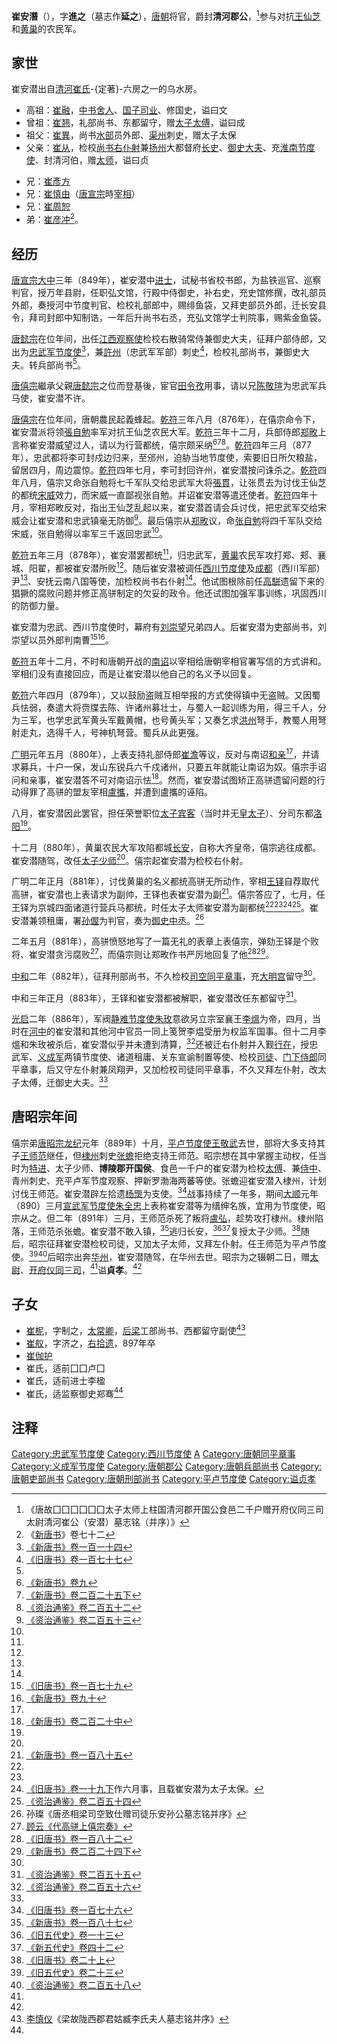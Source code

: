 {{Infobox Biography
| subject_name   = 崔安潛 
| image_name     = 
| image_size     = 
| image_caption  = 
| date_of_birth  = 9世纪
| place_of_birth = [[唐朝|唐朝]]
| date_of_death  = 898年6月22日
| place_of_death = [[唐朝|唐朝]]
| occupation     = [[唐朝|唐朝]]将官
}}

'''崔安潛'''（{{bd|9世纪||898年|6月22日|catIdx=C}}），字'''進之'''（墓志作'''延之'''），[[唐朝|唐朝]]将官，爵封'''清河郡公'''，<ref name=epitaph>《唐故囗囗囗囗囗囗太子太师上柱国清河郡开国公食邑二千户赠开府仪同三司太尉清河崔公（安潜）墓志铭（并序）》</ref>参与对抗[[王仙芝|王仙芝]]和[[黄巢|黄巢]]的农民军。

==家世==
崔安潜出自[[清河崔氏|清河崔氏]]-{定著}-六房之一的乌水房。

* 高祖：[[崔融_(国子司业)|崔融]]，[[中书舍人|中书舍人]]、[[国子司业|国子司业]]、修国史，谥曰文
* 曾祖：[[崔翘|崔翘]]，礼部尚书、东都留守，赠[[太子太傅|太子太傅]]，谥曰成
* 祖父：[[崔異|崔異]]，尚书[[水部|水部]]员外郎、[[渠州|渠州]]刺史，赠太子太保
* 父亲：[[崔从|崔从]]，检校[[尚书右仆射|尚书右仆射]]兼[[扬州|扬州]]大都督府[[长史|长史]]、[[御史大夫|御史大夫]]、充[[淮南节度使|淮南节度使]]、封清河伯，赠[[太师|太师]]，谥曰贞

*兄：[[崔彥方|崔彥方]]
*兄：[[崔慎由|崔慎由]]（[[唐宣宗|唐宣宗]]時[[宰相|宰相]]）
*兄：[[崔周恕|崔周恕]]
*弟：[[崔彦冲|崔彦冲]]<ref>《[[新唐书|新唐书]]》卷七十二</ref>。

== 经历 ==
[[唐宣宗|唐宣宗]][[大中_(唐朝)|大中]]三年（849年），崔安潜中[[进士|进士]]，试秘书省校书郎，为盐铁巡官、巡察判官，授万年县尉，任职弘文馆，行殿中侍御史，补右史，充史馆修撰，改礼部员外郎，奏授河中节度判官、检校礼部郎中，赐绯鱼袋，又拜吏部员外郎，迁长安县令，拜司封郎中知制诰，一年后升尚书右丞，充弘文馆学士判院事，赐紫金鱼袋。

[[唐懿宗|唐懿宗]]在位年间，出任[[江西观察使|江西观察使]]检校右散骑常侍兼御史大夫，征拜户部侍郎，又出为[[忠武军节度使|忠武军节度使]]<ref name=NBT114>[[:s:新唐书/卷114|《新唐书》卷一百一十四]]</ref>，兼[[許州|許州]]（忠武军军部）刺史<ref name=BT177>[[:s:旧唐书/卷177|《旧唐书》卷一百七十七]]</ref>，检校礼部尚书，兼御史大夫。转兵部尚书<ref name=epitaph/>。

[[唐僖宗|唐僖宗]]繼承父親[[唐懿宗|唐懿宗]]之位而登基後，宦官[[田令孜|田令孜]]用事，请以兄[[陈敬瑄|陈敬瑄]]为忠武军兵马使，崔安潜不许。

[[唐僖宗|唐僖宗]]在位年间，唐朝農民起義蜂起。[[乾符|乾符]]三年八月（876年），在僖宗命令下，崔安潜派将领[[張自勉|張自勉]]率军对抗王仙芝农民大军。[[乾符|乾符]]三年十二月，兵部侍郎[[郑畋|郑畋]]上言称崔安潜威望过人，请以为行营都统，僖宗颇采纳<ref name=NBT9>[[:s:新唐书/卷9|《新唐书》卷九]]</ref><ref name=NBT225-3>[[:s:新唐书/卷225下|《新唐书》卷二百二十五下]]</ref><ref>[[:s:资治通鉴/卷252|《资治通鉴》卷二百五十二]]</ref>。[[乾符|乾符]]四年三月（877年），忠武都将李可封戍边归来，至邠州，迫胁当地节度使，索要旧日所欠粮盐，留居四月，周边震惊。[[乾符|乾符]]四年七月，李可封回许州，崔安潜按问诛杀之。[[乾符|乾符]]四年八月，僖宗又命张自勉将七千军队交给忠武军大将[[張貫|張貫]]，让张贯去为讨伐王仙芝的都统[[宋威|宋威]]效力，而宋威一直鄙视张自勉。并诏崔安潜等遣还使者。[[乾符|乾符]]四年十月，宰相郑畋反对，指出王仙芝乱起以来，崔安潜首请会兵讨伐，把忠武军交给宋威会让崔安潜和忠武镇毫无防御<ref name=ZZTJ253>[[:s:资治通鉴/卷253|《资治通鉴》卷二百五十三]]</ref>。最后僖宗从[[郑畋|郑畋]]议，命[[张自勉|张自勉]]将四千军队交给宋威，张自勉得以率军三千返回忠武<ref name=NBT114/>。

[[乾符|乾符]]五年三月（878年），崔安潜罢都统<ref name=NBT9/>，归忠武军，[[黄巢|黄巢]]农民军攻打郑、郏、襄城、阳翟，都被崔安潜所败<ref name=NBT225-3/>。随后崔安潜被调任[[西川节度使|西川节度使]]及[[成都|成都]]（西川军部）尹<ref name=BT177/>、安抚云南八国等使，加检校尚书右仆射<ref name=epitaph/>。他试图根除前任[[高駢|高駢]]遗留下来的猖獗的腐败问题并修正高骈制定的欠妥的政令。他还试图加强军事训练，巩固西川的防御力量。

崔安潜为忠武、西川节度使时，幕府有[[刘崇望|刘崇望]]兄弟四人。后崔安潜为吏部尚书，刘崇望以员外郎判南曹<ref>[[:s:旧唐书/卷179|《旧唐书》卷一百七十九]]</ref><ref>[[:s:新唐书/卷90|《新唐书》卷九十]]</ref>。

[[乾符|乾符]]五年十二月，不时和唐朝开战的[[南诏|南诏]]以宰相给唐朝宰相官署写信的方式讲和。宰相们没有直接回应，而是让崔安潜以他自己的名义予以回复。

[[乾符|乾符]]六年四月（879年），又以鼓励盗贼互相举报的方式使得镇中无盗贼。又因蜀兵怯弱，奏遣大将赍牒去陈、许诸州募壮士，与蜀人一起训练为用，得三千人，分为三军，也学忠武军黄头军戴黄帽，也号黄头军；又奏乞求[[洪州|洪州]]弩手，教蜀人用弩射走丸，选得千人，号神机弩营。蜀兵从此更强。

[[广明_(唐朝)|广明]]元年五月（880年），上表支持礼部侍郎[[崔澹|崔澹]]等议，反对与南诏[[和亲|和亲]]<ref name=ZZTJ253/>，并请求募兵，十户一保，发山东锐兵六千戍诸州，只要五年就能让南诏为奴。僖宗手诏问和亲事，崔安潜答不可对南诏示怯<ref>[[:s:新唐书/卷220中|《新唐书》卷二百二十中]]</ref>。然而，崔安潜试图矫正高骈遗留问题的行动得罪了高骈的盟友宰相[[盧攜|盧攜]]，并遭到盧攜的诬陷。

八月，崔安潜因此罢官，担任荣誉职位[[太子宾客|太子宾客]]（当时并无[[皇太子|皇太子]]）、分司东都[[洛阳|洛阳]]<ref name=NBT114/>。

十二月（880年），黄巢农民大军攻陷都城[[长安|长安]]，自称大齐皇帝，僖宗逃往成都。崔安潜随驾，改任[[太子少师|太子少师]]<ref name=NBT114/>。僖宗起崔安潜为检校右仆射。

广明二年正月（881年），讨伐黄巢的名义都统高骈无所动作，宰相[[王铎_(唐朝)|王铎]]自荐取代高骈，崔安潜也上表请求为副帅，王铎也表崔安潜为副<ref>[[:s:新唐书/卷185|《新唐书》卷一百八十五]]</ref>。僖宗答应了，七月，任王铎为京城四面诸道行营兵马都统，时任太子太师崔安潜为副都统<ref name=NBT9/><ref name=NBT225-3/><ref>[[:s:旧唐书/卷19下|《旧唐书》卷一十九下]]作六月事，且载崔安潜为太子太保。</ref><ref name=ZZTJ254>[[:s:资治通鉴/卷254|《资治通鉴》卷二百五十四]]</ref>。崔安潜兼领租庸，署[[孙偓|孙偓]]为判官，奏为[[御史中丞|御史中丞]]。<ref>孙璨《唐丞相梁司空致仕赠司徒乐安孙公墓志铭并序》</ref>

二年五月（881年），高骈愤怒地写了一篇无礼的表章上表僖宗，弹劾王铎是个败将、崔安潜贪污腐败<ref>[[:s:代高骈上僖宗奏|顾云《代高骈上僖宗奏》]]</ref>，而僖宗则让郑畋作书严厉地回复了他<ref>[[:s:旧唐书/卷182|《旧唐书》卷一百八十二]]</ref><ref>[[:s:新唐书/卷224下|《新唐书》卷二百二十四下]]</ref>。

[[中和_(唐朝)|中和]]二年（882年），征拜刑部尚书，不久检校[[司空|司空]][[同平章事|同平章事]]，充[[大明宫|大明宫]]留守<ref name=epitaph/>。

中和三年正月（883年），王铎和崔安潜都被解职，崔安潜改任东都留守<ref>[[:s:资治通鉴/卷255|《资治通鉴》卷二百五十五]]</ref>。

[[光启|光启]]二年（886年），军阀[[静难节度使|静难节度使]][[朱玫_(唐朝)|朱玫]]意欲另立宗室襄王[[李熅|李熅]]为帝，四月，当时在[[河中|河中]]的崔安潜和其他河中官员一同上笺贺李煴受册为权监军国事。但十二月李熅和朱玫被杀后，崔安潜似乎并未遭到清算，<ref>[[:s:资治通鉴/卷256|《资治通鉴》卷二百五十六]]</ref>还被迁右仆射并入觐[[行在|行在]]，授忠武军、[[义成军|义成军]]两镇节度使、诸道租庸、关东宣谕制置等使、检校[[司徒|司徒]]、[[门下侍郎|门下侍郎]]同平章事，后又守左仆射兼凤翔尹，又加检校司徒同平章事，不久又拜左仆射，改太子太傅，迁御史大夫。<ref name=epitaph/>

== 唐昭宗年间 ==
僖宗弟[[唐昭宗|唐昭宗]][[龙纪|龙纪]]元年（889年）十月，[[平卢节度使|平卢节度使]][[王敬武|王敬武]]去世，部将大多支持其子[[王师范|王师范]]继任，但[[棣州|棣州]]刺史[[张蟾|张蟾]]拒绝支持王师范。昭宗想在其中掌握主动权，任当时为[[特进|特进]]、太子少师、'''博陵郡开国侯'''、食邑一千户的崔安潜为检校[[太傅|太傅]]、兼[[侍中|侍中]]、青州刺史、充平卢军节度观察、押新罗渤海两蕃等使。张蟾迎崔安潜入棣州，计划讨伐王师范。崔安潜辟左拾遗[[杨煚|杨煚]]为支使。<ref>[[:s:旧唐书/卷176|《旧唐书》卷一百七十六]]</ref>战事持续了一年多，期间[[大顺_(唐朝)|大顺]]元年（890）三月[[宣武军节度使|宣武军节度使]][[朱全忠|朱全忠]]上表称崔安潜等为缙绅名族，宜用为节度使，昭宗从之。但二年（891年）三月，王师范杀死了叛将[[盧弘|盧弘]]，趁势攻打棣州。棣州陷落，王师范杀张蟾。崔安潜不敢入镇，<ref>[[:s:新唐书/卷187|《新唐书》卷一百八十七]]</ref>逃归长安，<ref>[[:s:旧五代史/卷13|《旧五代史》卷一十三]]</ref><ref>[[:s:新五代史/卷42|《新五代史》卷四十二]]</ref>复授太子少师。<ref>[[:s:旧唐书/卷20上|《旧唐书》卷二十上]]</ref>随后，昭宗征拜崔安潜检校司徒，又加太子太师，又拜左仆射。任王师范为平卢节度使。<ref>[[:s:旧五代史/卷23|《旧五代史》卷二十三]]</ref><ref>[[:s:资治通鉴/卷258|《资治通鉴》卷二百五十八]]</ref>后昭宗出奔[[华州|华州]]，崔安潜随驾，在华州去世。昭宗为之辍朝二日，赠[[太尉|太尉]]、[[开府仪同三司|开府仪同三司]]，<ref name=epitaph/>谥'''貞孝'''。<ref name=NBT114/>

== 子女 ==
*[[崔柅|崔柅]]，字制之，[[太常卿|太常卿]]，[[后梁|后梁]]工部尚书、西都留守副使<ref>[[李慎仪|李慎仪]]《梁故陇西郡君姑臧李氏夫人墓志铭并序》</ref>
*[[崔舣|崔舣]]，字济之，[[右拾遗|右拾遗]]，897年卒
*[[崔伽护|崔伽护]]
*崔氏，适前囗囗卢囗
*崔氏，适前进士李楹
*崔氏，适监察御史郑骞<ref name=epitaph/>

== 注释 ==
{{reflist|2}}

{{DEFAULTSORT:C}}
[[Category:忠武军节度使|Category:忠武军节度使]]
[[Category:西川节度使|Category:西川节度使]]
[[Category:清河崔氏|A]]
[[Category:唐朝同平章事|Category:唐朝同平章事]]
[[Category:义成军节度使|Category:义成军节度使]]
[[Category:唐朝郡公|Category:唐朝郡公]]
[[Category:唐朝兵部尚书|Category:唐朝兵部尚书]]
[[Category:唐朝吏部尚书|Category:唐朝吏部尚书]]
[[Category:唐朝刑部尚书|Category:唐朝刑部尚书]]
[[Category:平卢节度使|Category:平卢节度使]]
[[Category:谥贞孝|Category:谥贞孝]]